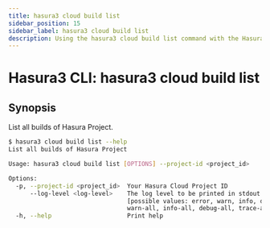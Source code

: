 ```yaml
---
title: hasura3 cloud build list
sidebar_position: 15
sidebar_label: hasura3 cloud build list
description: Using the hasura3 cloud build list command with the Hasura CLI
---
```


# Hasura3 CLI: hasura3 cloud build list 

## Synopsis
List all builds of Hasura Project.

```bash
$ hasura3 cloud build list --help
List all builds of Hasura Project

Usage: hasura3 cloud build list [OPTIONS] --project-id <project_id>

Options:
  -p, --project-id <project_id>  Your Hasura Cloud Project ID
      --log-level <log-level>    The log level to be printed in stdout [env: HASURA_CLI_LOG_LEVEL=]
                                 [possible values: error, warn, info, debug, trace, error-all,
                                 warn-all, info-all, debug-all, trace-all]
  -h, --help                     Print help
```

